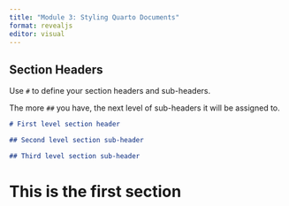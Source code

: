 ```yaml
---
title: "Module 3: Styling Quarto Documents"
format: revealjs
editor: visual
---
```


## Section Headers

<!--     -   sections -->

Use `#` to define your section headers and sub-headers.

The more `##` you have, the next level of sub-headers it will be assigned to.

``` markdown
# First level section header

## Second level section sub-header

## Third level section sub-header
```

# This is the first section


<!--     -   table of contents -->

<!--     -   cross references -->

<!--     -   columns -->

<!--     -   callouts -->

<!--     -   margins -->
